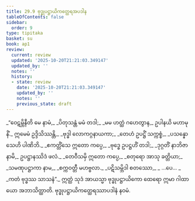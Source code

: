 ```yaml
---
title: 29.9 ဗုဒ္ဓုပဋ္ဌာယိကတ္ထေရအပဒါန
tableOfContents: false
sidebar:
  order: 9
type: tipitaka
basket: su
book: ap1
review:
  current: review
  updated: '2025-10-20T21:21:03.349147'
  updated_by: ''
  notes: ''
  history:
  - state: review
    date: '2025-10-20T21:21:03.349147'
    updated_by: ''
    notes: ''
    previous_state: draft
---
```



<DynamicBreadcrumb />


<ReviewStatus review={frontmatter.review} showDetails={true} />

<HypothesisAnnotation frontmatter={frontmatter} />

<Division number="38" book="ap1" e="ch" v="20" p="274">

<Paragraph number="3340" type="verses" book="ap1">
_“ဝေဋမ္ဘိနီတိ မေ နာမံ,_  
_ပိတုသန္တံ မမံ တဒါ;_  
_မမ ဟတ္ထံ ဂဟေတွာန,_  
ဥပါနယိ မဟာမုနိံ._  

</Paragraph>

</Division>
<Division number="39" book="ap1" e="ch" v="20" p="274">

<Paragraph number="3341" type="verses" book="ap1">
ဣမေမံ ဥဒ္ဒိသိဿန္တိ,_  
_ဗုဒ္ဓါ လောကဂ္ဂနာယကာ;_  
_တေဟံ ဥပဋ္ဌိံ သက္ကစ္စံ,_  
_ပသန္နော သေဟိ ပါဏိဘိ._  

</Paragraph>

</Division>
<Division number="40" book="ap1" e="ch" v="20" p="274">

<Paragraph number="3342" type="verses" book="ap1">
_ဧကတ္တိံသေ ဣတော ကပ္ပေ,_  
_ဗုဒ္ဓေ ဥပဋ္ဌဟိံ တဒါ;_  
_ဒုဂ္ဂတိံ နာဘိဇာနာမိ,_  
ဥပဋ္ဌာနဿိဒံ ဖလံ._  

</Paragraph>

</Division>
<Division number="41" book="ap1" e="ch" v="20" p="274">

<Paragraph number="3343" type="verses" book="ap1">
_တေဝီသမှိ ဣတော ကပ္ပေ,_  
_စတုရော အာသု ခတ္တိယာ;_  
_သမဏုပဋ္ဌာကာ နာမ,_  
_စက္ကဝတ္တီ မဟဗ္ဗလာ._  

</Paragraph>

</Division>
<Division number="42" book="ap1" e="ch" v="20" p="274">

<Paragraph number="3344" type="verses" book="ap1">
_ပဋိသမ္ဘိဒါ စတဿော,_  
_ …ပေ… _  
_ကတံ ဗုဒ္ဓဿ သာသနံ”._  

</Paragraph>

<Paragraph number="3345" book="ap1">
ဣတ္ထံ သုဒံ အာယသ္မာ ဗုဒ္ဓုပဋ္ဌာယိကော ထေရော ဣမာ ဂါထာယော အဘာသိတ္ထာတိ.

</Paragraph>
</Division>

<Paragraph number="3346" type="center" book="ap1">
ဗုဒ္ဓုပဋ္ဌာယိကတ္ထေရဿာပဒါနံ နဝမံ.
</Paragraph>